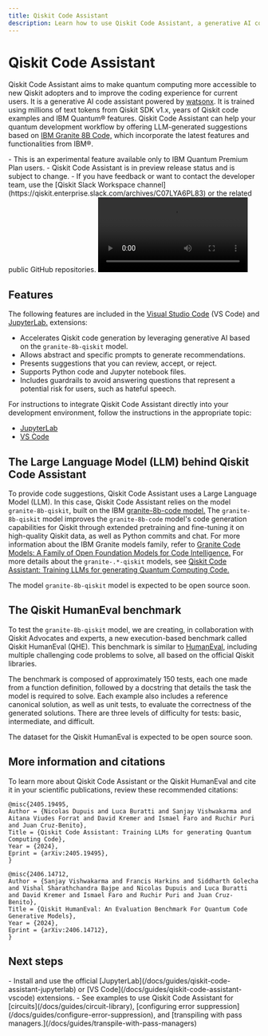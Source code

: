 ```yaml
---
title: Qiskit Code Assistant
description: Learn how to use Qiskit Code Assistant, a generative AI code assistant.
---
```


# Qiskit Code Assistant

Qiskit Code Assistant aims to make quantum computing more accessible to new Qiskit adopters and to improve the coding experience for current users. It is a generative AI code assistant powered by [watsonx](https://www.ibm.com/products/watsonx-ai). It is trained using millions of text tokens from Qiskit SDK v1.x, years of Qiskit code examples and IBM Quantum&reg; features. Qiskit Code Assistant can help your quantum development workflow by offering LLM-generated suggestions based on [IBM Granite 8B Code,](https://www.ibm.com/products/watsonx-ai/foundation-models) which incorporate the latest features and functionalities from IBM&reg;.

<Admonition type="note" title="Notes">
    - This is an experimental feature available only to IBM Quantum Premium Plan users.
    - Qiskit Code Assistant is in preview release status and is subject to change.
    - If you have feedback or want to contact the developer team, use the [Qiskit Slack Workspace channel](https://qiskit.enterprise.slack.com/archives/C07LYA6PL83) or the related public GitHub repositories.
</Admonition>

<video title="A user uses Qiskit Code Assistant in JupyterLab. The user has a comment in the code to get the available backends for their account in IBM Quantum. Qiskit Code Assistant gives a code suggestion to get the available backends. The user executes the code, gets the available backends in IBM Quantum Platform for the current account. The user asks Qiskit Code Assistant to generate the code to get the T1, T2 and other properties for the qubit 1 in the device ibm_brisbane. The assistant gives a code suggestion. The user runs the suggested code and gets the desired output." className="max-w-auto h-auto" controls>
  <source src="/docs/videos/guides/qiskit-code-assistant/demo-JupyterLab-t1t2-granite-8b-qiskit-short.mp4" type="video/mp4"></source>
</video>

## Features

The following features are included in the [Visual Studio Code](https://code.visualstudio.com/) (VS Code) and [JupyterLab.](https://jupyterlab.readthedocs.io/en/latest/) extensions:

* Accelerates Qiskit code generation by leveraging generative AI based on the `granite-8b-qiskit` model.
* Allows abstract and specific prompts to generate recommendations.
* Presents suggestions that you can review, accept, or reject.
* Supports Python code and Jupyter notebook files.
* Includes guardrails to avoid answering questions that represent a potential risk for users, such as hateful speech.

For instructions to integrate Qiskit Code Assistant directly into your development environment, follow the instructions in the appropriate topic:
- [JupyterLab](/docs/guides/qiskit-code-assistant-jupyterlab)
- [VS Code](/docs/guides/qiskit-code-assistant-vscode)

## The Large Language Model (LLM) behind Qiskit Code Assistant

To provide code suggestions, Qiskit Code Assistant uses a Large Language Model (LLM). In this case, Qiskit Code Assistant relies on the model `granite-8b-qiskit`, built on the IBM [granite-8b-code model.](https://github.com/ibm-granite/granite-code-models) The `granite-8b-qiskit` model improves the `granite-8b-code` model's code generation capabilities for Qiskit through extended pretraining and fine-tuning it on high-quality Qiskit data, as well as Python commits and chat. For more information about the IBM Granite models family, refer to [Granite Code Models: A Family of Open Foundation Models for Code Intelligence.](https://arxiv.org/abs/2405.04324) For more details about the `granite-.*-qiskit` models, see [Qiskit Code Assistant: Training LLMs for generating Quantum Computing Code.](https://arxiv.org/abs/2405.19495)

The model `granite-8b-qiskit` model is expected to be open source soon.

## The Qiskit HumanEval benchmark

To test the `granite-8b-qiskit` model, we are creating, in collaboration with Qiskit Advocates and experts, a new execution-based benchmark called Qiskit HumanEval (QHE). This benchmark is similar to [HumanEval](https://arxiv.org/abs/2107.03374), including multiple challenging code problems to solve, all based on the official Qiskit libraries.

The benchmark is composed of approximately 150 tests, each one made from a function definition, followed by a docstring that details the task the model is required to solve. Each example also includes a reference canonical solution, as well as unit tests, to evaluate the correctness of the generated solutions. There are three levels of difficulty for tests: basic, intermediate, and difficult.


The dataset for the Qiskit HumanEval is expected to be open source soon.


## More information and citations

To learn more about Qiskit Code Assistant or the Qiskit HumanEval and cite it in your scientific publications, review these recommended citations:

```
@misc{2405.19495,
Author = {Nicolas Dupuis and Luca Buratti and Sanjay Vishwakarma and Aitana Viudes Forrat and David Kremer and Ismael Faro and Ruchir Puri and Juan Cruz-Benito},
Title = {Qiskit Code Assistant: Training LLMs for generating Quantum Computing Code},
Year = {2024},
Eprint = {arXiv:2405.19495},
}
```

```
@misc{2406.14712,
Author = {Sanjay Vishwakarma and Francis Harkins and Siddharth Golecha and Vishal Sharathchandra Bajpe and Nicolas Dupuis and Luca Buratti and David Kremer and Ismael Faro and Ruchir Puri and Juan Cruz-Benito},
Title = {Qiskit HumanEval: An Evaluation Benchmark For Quantum Code Generative Models},
Year = {2024},
Eprint = {arXiv:2406.14712},
}
```

## Next steps

<Admonition type="tip" title="Recommendations">
  - Install and use the official [JupyterLab](/docs/guides/qiskit-code-assistant-jupyterlab) or [VS Code](/docs/guides/qiskit-code-assistant-vscode) extensions.
  - See examples to use Qiskit Code Assistant for [circuits](/docs/guides/circuit-library), [configuring error suppression](/docs/guides/configure-error-suppression), and [transpiling with pass managers.](/docs/guides/transpile-with-pass-managers)
</Admonition>
